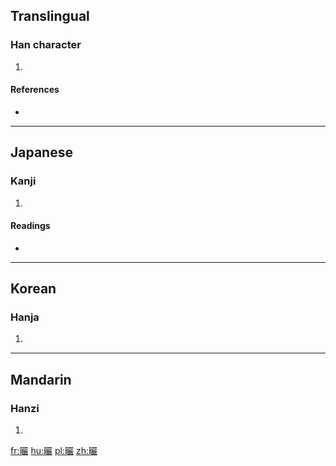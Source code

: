 ==Translingual==

===Han character===
{{Han char|rn=72|rad=日|as=20|sn=24|four=6604<sub>8</sub>|canj=日口口大 (ARRK)}}

# {{defn|Han|sort=日20}}

====References====
* {{Han ref|kx=0501.490|dkj=14272|dj=0872.250|hdz=21542.150|uh=66EE|ud=26350|bh=F8AB|bd=63659}}

----

==Japanese==

===Kanji===
{{ja-kanji|grade=|rs=日20}}

# {{defn|lang=ja|sort=日20}}

====Readings====
* {{ja-readings|on=[[がん]] (gan), [[ごん]] (gon), [[げん]] (gen)|kun=}}

----

==Korean==

===Hanja===
{{ko-hanja|hangeul=엄|eumhun=|rv=eom|mr=ŏm|y=em}}

# {{defn|lang=ko|sort=日20}}

----

==Mandarin==

===Hanzi===
{{cmn-hanzi|pin=[[yǎn]] ([[yan3]])|wg=yen<sup>3</sup>}}

# {{defn|lang=cmn|sort=日20}}

[[fr:曮]]
[[hu:曮]]
[[pl:曮]]
[[zh:曮]]